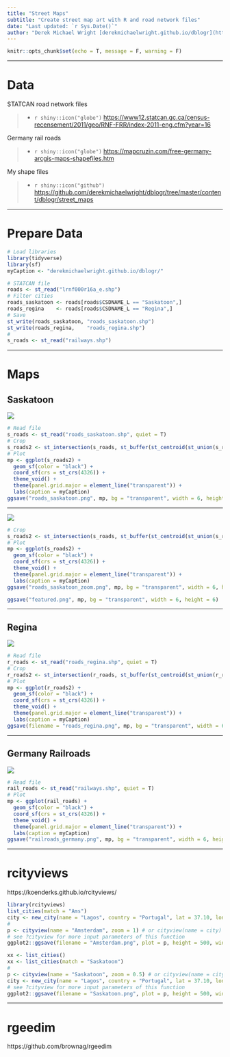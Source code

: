 ```yaml
---
title: "Street Maps"
subtitle: "Create street map art with R and road network files"
date: "Last updated: `r Sys.Date()`"
author: "Derek Michael Wright [derekmichaelwright.github.io/dblogr](https://derekmichaelwright.github.io/dblogr/) <derek.wright@usask.ca> [github](https://github.com/derekmichaelwright/dblogr/tree/main/blog/street_maps)"
---
```


```r
knitr::opts_chunk$set(echo = T, message = F, warning = F)
```

---

# Data

STATCAN road network files

> - `r shiny::icon("globe")` [https://www12.statcan.gc.ca/census-recensement/2011/geo/RNF-FRR/index-2011-eng.cfm?year=16](https://www12.statcan.gc.ca/census-recensement/2011/geo/RNF-FRR/index-2011-eng.cfm?year=16){target="_blank"}

Germany rail roads

> - `r shiny::icon("globe")` [https://mapcruzin.com/free-germany-arcgis-maps-shapefiles.htm](https://mapcruzin.com/free-germany-arcgis-maps-shapefiles.htm){target="_blank"}

My shape files

> - `r shiny::icon("github")` [https://github.com/derekmichaelwright/dblogr/tree/master/content/dblogr/street_maps](https://github.com/derekmichaelwright/dblogr/tree/master/content/dblogr/street_maps){target="_blank"}

---

# Prepare Data

```r
# Load libraries
library(tidyverse)
library(sf)
myCaption <- "derekmichaelwright.github.io/dblogr/"
```

```r
# STATCAN file
roads <- st_read("lrnf000r16a_e.shp")
# Filter cities
roads_saskatoon <- roads[roads$CSDNAME_L == "Saskatoon",]
roads_regina    <- roads[roads$CSDNAME_L == "Regina",]
# Save
st_write(roads_saskatoon, "roads_saskatoon.shp")
st_write(roads_regina,    "roads_regina.shp")
#
s_roads <- st_read("railways.shp")
```

---

# Maps {.tabset .tabset-pills}

## Saskatoon

![](roads_saskatoon.png)

```r
# Read file
s_roads <- st_read("roads_saskatoon.shp", quiet = T) 
# Crop
s_roads2 <- st_intersection(s_roads, st_buffer(st_centroid(st_union(s_roads)), 8500))
# Plot
mp <- ggplot(s_roads2) +
  geom_sf(color = "black") +
  coord_sf(crs = st_crs(4326)) +
  theme_void() +
  theme(panel.grid.major = element_line("transparent")) +
  labs(caption = myCaption)
ggsave("roads_saskatoon.png", mp, bg = "transparent", width = 6, height = 6)
```

---

![](roads_saskatoon_zoom.png)

```r
# Crop
s_roads2 <- st_intersection(s_roads, st_buffer(st_centroid(st_union(s_roads)), 4000))
# Plot
mp <- ggplot(s_roads2) +
  geom_sf(color = "black") +
  coord_sf(crs = st_crs(4326)) +
  theme_void() +
  theme(panel.grid.major = element_line("transparent")) +
  labs(caption = myCaption)
ggsave("roads_saskatoon_zoom.png", mp, bg = "transparent", width = 6, height = 6)
```

```r
ggsave("featured.png", mp, bg = "transparent", width = 6, height = 6)
```

---

## Regina

![](roads_regina.png)

```r
# Read file
r_roads <- st_read("roads_regina.shp", quiet = T) 
# Crop
r_roads2 <- st_intersection(r_roads, st_buffer(st_centroid(st_union(r_roads)), 5000))
# Plot
mp <- ggplot(r_roads2) +
  geom_sf(color = "black") +
  coord_sf(crs = st_crs(4326)) +
  theme_void() +
  theme(panel.grid.major = element_line("transparent")) +
  labs(caption = myCaption)
ggsave(filename = "roads_regina.png", mp, bg = "transparent", width = 6, height = 6)
```

---

## Germany Railroads

![](railroads_germany.png)

```r
# Read file
rail_roads <- st_read("railways.shp", quiet = T) 
# Plot
mp <- ggplot(rail_roads) +
  geom_sf(color = "black") +
  coord_sf(crs = st_crs(4326)) +
  theme_void() +
  theme(panel.grid.major = element_line("transparent")) +
  labs(caption = myCaption)
ggsave("railroads_germany.png", mp, bg = "transparent", width = 6, height = 6)
```

---

# rcityviews

https://koenderks.github.io/rcityviews/

```r
library(rcityviews)
list_cities(match = "Ams")
city <- new_city(name = "Lagos", country = "Portugal", lat = 37.10, long = -8.68)
#
p <- cityview(name = "Amsterdam", zoom = 1) # or cityview(name = city)
# see ?cityview for more input parameters of this function
ggplot2::ggsave(filename = "Amsterdam.png", plot = p, height = 500, width = 500, units = "mm", dpi = 100)
```

```r
xx <- list_cities()
xx <- list_cities(match = "Saskatoon")
#
p <- cityview(name = "Saskatoon", zoom = 0.5) # or cityview(name = city)
city <- new_city(name = "Lagos", country = "Portugal", lat = 37.10, long = -8.68)
# see ?cityview for more input parameters of this function
ggplot2::ggsave(filename = "Saskatoon.png", plot = p, height = 500, width = 500, units = "mm", dpi = 100)
```

---

# rgeedim

https://github.com/brownag/rgeedim
